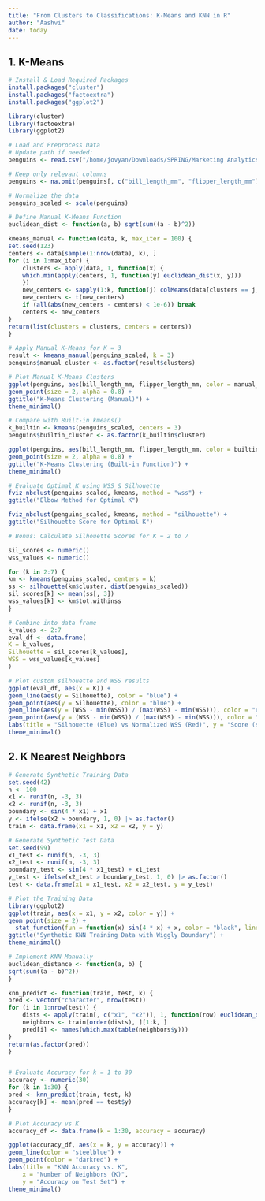 ```yaml
---
title: "From Clusters to Classifications: K-Means and KNN in R"
author: "Aashvi"
date: today
---
```


## 1. K-Means
```r
# Install & Load Required Packages
install.packages("cluster")
install.packages("factoextra")
install.packages("ggplot2")

library(cluster)
library(factoextra)
library(ggplot2)

# Load and Preprocess Data
# Update path if needed:
penguins <- read.csv("/home/jovyan/Downloads/SPRING/Marketing Analytics/MA_demo/mysite/Blog/Project4/palmer_penguins.csv")

# Keep only relevant columns
penguins <- na.omit(penguins[, c("bill_length_mm", "flipper_length_mm")])

# Normalize the data
penguins_scaled <- scale(penguins)

# Define Manual K-Means Function
euclidean_dist <- function(a, b) sqrt(sum((a - b)^2))

kmeans_manual <- function(data, k, max_iter = 100) {
set.seed(123)
centers <- data[sample(1:nrow(data), k), ]
for (i in 1:max_iter) {
    clusters <- apply(data, 1, function(x) {
    which.min(apply(centers, 1, function(y) euclidean_dist(x, y)))
    })
    new_centers <- sapply(1:k, function(j) colMeans(data[clusters == j, , drop = FALSE]))
    new_centers <- t(new_centers)
    if (all(abs(new_centers - centers) < 1e-6)) break
    centers <- new_centers
}
return(list(clusters = clusters, centers = centers))
}

# Apply Manual K-Means for K = 3
result <- kmeans_manual(penguins_scaled, k = 3)
penguins$manual_cluster <- as.factor(result$clusters)

# Plot Manual K-Means Clusters
ggplot(penguins, aes(bill_length_mm, flipper_length_mm, color = manual_cluster)) +
geom_point(size = 2, alpha = 0.8) +
ggtitle("K-Means Clustering (Manual)") +
theme_minimal()

# Compare with Built-in kmeans()
k_builtin <- kmeans(penguins_scaled, centers = 3)
penguins$builtin_cluster <- as.factor(k_builtin$cluster)

ggplot(penguins, aes(bill_length_mm, flipper_length_mm, color = builtin_cluster)) +
geom_point(size = 2, alpha = 0.8) +
ggtitle("K-Means Clustering (Built-in Function)") +
theme_minimal()

# Evaluate Optimal K using WSS & Silhouette
fviz_nbclust(penguins_scaled, kmeans, method = "wss") +
ggtitle("Elbow Method for Optimal K")

fviz_nbclust(penguins_scaled, kmeans, method = "silhouette") +
ggtitle("Silhouette Score for Optimal K")

# Bonus: Calculate Silhouette Scores for K = 2 to 7

sil_scores <- numeric()
wss_values <- numeric()

for (k in 2:7) {
km <- kmeans(penguins_scaled, centers = k)
ss <- silhouette(km$cluster, dist(penguins_scaled))
sil_scores[k] <- mean(ss[, 3])
wss_values[k] <- km$tot.withinss
}

# Combine into data frame
k_values <- 2:7
eval_df <- data.frame(
K = k_values,
Silhouette = sil_scores[k_values],
WSS = wss_values[k_values]
)

# Plot custom silhouette and WSS results
ggplot(eval_df, aes(x = K)) +
geom_line(aes(y = Silhouette), color = "blue") +
geom_point(aes(y = Silhouette), color = "blue") +
geom_line(aes(y = (WSS - min(WSS)) / (max(WSS) - min(WSS))), color = "red") +
geom_point(aes(y = (WSS - min(WSS)) / (max(WSS) - min(WSS))), color = "red") +
labs(title = "Silhouette (Blue) vs Normalized WSS (Red)", y = "Score (scaled)", x = "Number of Clusters (K)") +
theme_minimal()

```


## 2. K Nearest Neighbors

```r
# Generate Synthetic Training Data
set.seed(42)
n <- 100
x1 <- runif(n, -3, 3)
x2 <- runif(n, -3, 3)
boundary <- sin(4 * x1) + x1
y <- ifelse(x2 > boundary, 1, 0) |> as.factor()
train <- data.frame(x1 = x1, x2 = x2, y = y)

# Generate Synthetic Test Data
set.seed(99)
x1_test <- runif(n, -3, 3)
x2_test <- runif(n, -3, 3)
boundary_test <- sin(4 * x1_test) + x1_test
y_test <- ifelse(x2_test > boundary_test, 1, 0) |> as.factor()
test <- data.frame(x1 = x1_test, x2 = x2_test, y = y_test)

# Plot the Training Data
library(ggplot2)
ggplot(train, aes(x = x1, y = x2, color = y)) +
geom_point(size = 2) +
  stat_function(fun = function(x) sin(4 * x) + x, color = "black", linetype = "dashed") +
ggtitle("Synthetic KNN Training Data with Wiggly Boundary") +
theme_minimal()

# Implement KNN Manually
euclidean_distance <- function(a, b) {
sqrt(sum((a - b)^2))
}

knn_predict <- function(train, test, k) {
pred <- vector("character", nrow(test))
for (i in 1:nrow(test)) {
    dists <- apply(train[, c("x1", "x2")], 1, function(row) euclidean_distance(row, test[i, c("x1", "x2")]))
    neighbors <- train[order(dists), ][1:k, ]
    pred[i] <- names(which.max(table(neighbors$y)))
}
return(as.factor(pred))
}


# Evaluate Accuracy for k = 1 to 30
accuracy <- numeric(30)
for (k in 1:30) {
pred <- knn_predict(train, test, k)
accuracy[k] <- mean(pred == test$y)
}

# Plot Accuracy vs K
accuracy_df <- data.frame(k = 1:30, accuracy = accuracy)

ggplot(accuracy_df, aes(x = k, y = accuracy)) +
geom_line(color = "steelblue") +
geom_point(color = "darkred") +
labs(title = "KNN Accuracy vs. K",
    x = "Number of Neighbors (K)",
    y = "Accuracy on Test Set") +
theme_minimal()

```

